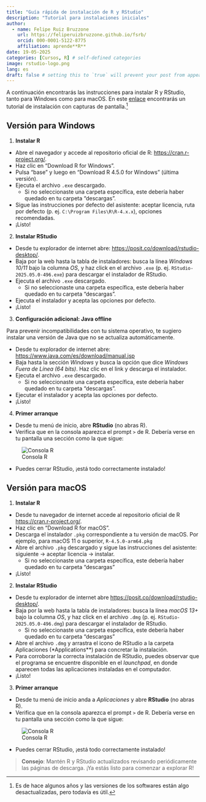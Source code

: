 ```yaml
---
title: "Guía rápida de instalación de R y RStudio"
description: "Tutorial para instalaciones iniciales"
author:
  - name: Felipe Ruiz Bruzzone
    url: https://feliperuizbruzzone.github.io/fsrb/
    orcid: 000-0001-5122-8775
    affiliation: aprende**R**
date: 19-05-2025
categories: [Cursos, R] # self-defined categories
image: rstudio-logo.png
lang: es
draft: false # setting this to `true` will prevent your post from appearing on your listing page until you're ready!
---
```


A continuación encontrarás las instrucciones para instalar R y RStudio, tanto para Windows como para macOS. En este [enlace](https://bookdown.org/gboccardo/manual-ED-UCH/instalacion-de-los-softwares-a-utilizar-en-este-manual.html) encontrarás un tutorial de instalación con capturas de pantalla.^[Es de hace algunos años y las versiones de los softwares están algo desactualizadas, pero todavía es útil.]

## Versión para Windows

1. **Instalar R**
- Abre el navegador y accede al repositorio oficial de R: [https://cran.r-project.org/](https://cran.r-project.org/).
- Haz clic en “Download R for Windows”.
- Pulsa “base” y luego en “Download R 4.5.0 for Windows” (última versión).
- Ejecuta el archivo `.exe` descargado.
    - Si no seleccionaste una carpeta específica, este debería haber quedado en tu carpeta "descargas".
- Sigue las instrucciones por defecto del asistente: aceptar licencia, ruta por defecto (p. ej. `C:\Program Files\R\R-4.x.x`), opciones recomendadas.
- ¡Listo!

2. **Instalar RStudio**
- Desde tu explorador de internet abre: [https://posit.co/download/rstudio-desktop/](https://posit.co/download/rstudio-desktop/).
- Baja por la web hasta la tabla de instaladores: busca la línea *Windows 10/11* bajo la columna *OS*, y haz click en el archivo `.exe` (p. ej. `RStudio-2025.05.0-496.exe`) para descargar el instalador de RStudio.
- Ejecuta el archivo `.exe` descargado.
    - Si no seleccionaste una carpeta específica, este debería haber quedado en tu carpeta "descargas".
- Ejecuta el instalador y acepta las opciones por defecto.
- ¡Listo!

3. **Configuración adicional: Java offline**

Para prevenir incompatibilidades con tu sistema operativo, te sugiero instalar una versión de Java que no se actualiza automáticamente.

- Desde tu explorador de internet abre: [https://www.java.com/es/download/manual.jsp](https://www.java.com/es/download/manual.jsp)
- Baja hasta la sección *Windows* y busca la opción que dice *Windows Fuera de Línea (64 bits)*. Haz clic en el link y descarga el instalador.
- Ejecuta el archivo `.exe` descargado.
    - Si no seleccionaste una carpeta específica, este debería haber quedado en tu carpeta "descargas".
- Ejecutar el instalador y acepta las opciones por defecto.
- ¡Listo!

4. **Primer arranque**
- Desde tu menú de inicio, abre **RStudio** (no abras R).
- Verifica que en la consola aparezca el prompt `>` de R. Debería verse en tu pantalla una sección como la que sigue:

![Consola R](r-console.png)

- Puedes cerrar RStudio, ¡está todo correctamente instalado!


## Versión para macOS

1. **Instalar R**
- Desde tu navegador de internet accede al repositorio oficial de R [https://cran.r-project.org/](https://cran.r-project.org/).
- Haz clic en “Download R for macOS”.
- Descarga el instalador `.pkg` correspondiente a tu versión de macOS. Por ejemplo, para macOS 11 o superior, `R-4.5.0-arm64.pkg`
- Abre el archivo `.pkg` descargado y sigue las instrucciones del asistente: siguiente → aceptar licencia → instalar.
  - Si no seleccionaste una carpeta específica, este debería haber quedado en tu carpeta "descargas"
- ¡Listo!

2. **Instalar RStudio**
- Desde tu explorador de internet abre [https://posit.co/download/rstudio-desktop/](https://posit.co/download/rstudio-desktop/).
- Baja por la web hasta la tabla de instaladores: busca la línea *macOS 13+* bajo la columna *OS*, y haz click en el archivo `.dmg` (p. ej. `RStudio-2025.05.0-496.dmg`) para descargar el instalador de RStudio.
  - Si no seleccionaste una carpeta específica, este debería haber quedado en tu carpeta "descargas"
- Abre el archivo `.dmg` y arrastra el icono de RStudio a la carpeta Aplicaciones (*Applications**) para concretar la instalación.
- Para corroborar la correcta instalación de RStudio, puedes observar que el programa se encuentre disponible en el *launchpad*, en donde aparecen todas las aplicaciones instaladas en el computador.
- ¡Listo!

3. **Primer arranque**

- Desde tu menú de inicio anda a *Aplicaciones* y abre **RStudio** (no abras R).
- Verifica que en la consola aparezca el prompt `>` de R. Debería verse en tu pantalla una sección como la que sigue:

![Consola R](r-console.png)

- Puedes cerrar RStudio, ¡está todo correctamente instalado!

> **Consejo**: Mantén R y RStudio actualizados revisando periódicamente las páginas de descarga. ¡Ya estás listo para comenzar a explorar R!
